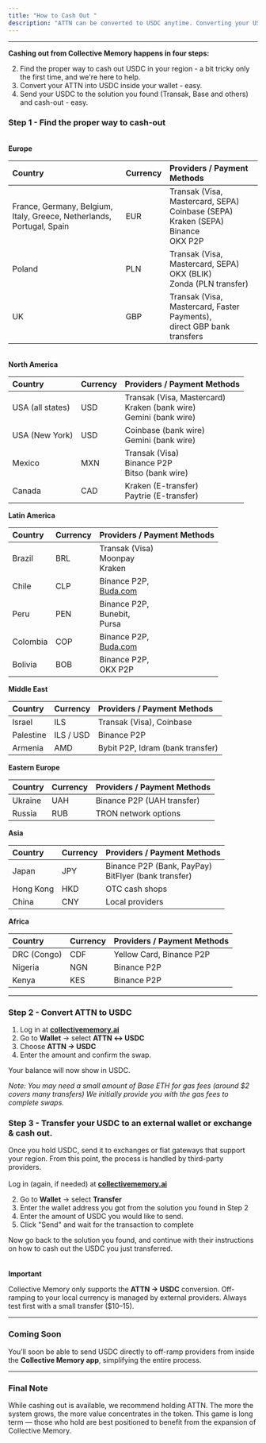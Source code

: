 ```yaml
---
title: "How to Cash Out "
description: "ATTN can be converted to USDC anytime. Converting your USDC to cash in your bank or credit/debit card involves 3rd party providers. In this article we’ll cover all you need to know about the whole process end to end.  Please note: if you have zero crypto experience (“normie”) this might seem complex, but once you’ll do it for the first time - it becomes quick and easy. The main challenge is to pick a solution that suits your region, but that’s a thing with any crypto."
---
```


---

**Cashing out from Collective Memory happens in four steps:**

2. Find the proper way to cash out USDC in your region - a bit tricky only the first time, and we're here to help.
1. Convert your ATTN into USDC inside your wallet - easy.
3. Send your USDC to the solution you found (Transak, Base and others) and cash-out - easy.

### Step 1 - Find the proper way to cash-out

\
**Europe**

| **Country**                                                           | **Currency** | **Providers / Payment Methods**                                                                 |
| :-------------------------------------------------------------------- | :----------- | :---------------------------------------------------------------------------------------------- |
| France, Germany, Belgium, Italy, Greece, Netherlands, Portugal, Spain | EUR          | Transak (Visa, Mastercard, SEPA) Coinbase (SEPA) <br />Kraken (SEPA) <br />Binance<br />OKX P2P |
| Poland                                                                | PLN          | Transak (Visa, Mastercard, SEPA) <br />OKX (BLIK) <br />Zonda (PLN transfer)                    |
| UK                                                                    | GBP          | Transak (Visa, Mastercard, Faster Payments), <br />direct GBP bank transfers                    |

\
**North America**

| **Country**      | **Currency** | **Providers / Payment Methods**                                              |
| :--------------- | :----------- | :--------------------------------------------------------------------------- |
| USA (all states) | USD          | Transak (Visa, Mastercard) <br />Kraken (bank wire) <br />Gemini (bank wire) |
| USA (New York)   | USD          | Coinbase (bank wire) <br />Gemini (bank wire)                                |
| Mexico           | MXN          | Transak (Visa) <br />Binance P2P <br />Bitso (bank wire)                     |
| Canada           | CAD          | Kraken (E-transfer) <br />Paytrie (E-transfer)                               |

**Latin America**

| **Country** | **Currency** | **Providers / Payment Methods**                |
| :---------- | :----------- | :--------------------------------------------- |
| Brazil      | BRL          | Transak (Visa) <br />Moonpay <br />Kraken      |
| Chile       | CLP          | Binance P2P, <br />[Buda.com](http://Buda.com) |
| Peru        | PEN          | Binance P2P, <br />Bunebit, <br />Pursa        |
| Colombia    | COP          | Binance P2P, <br />[Buda.com](http://Buda.com) |
| Bolivia     | BOB          | Binance P2P, <br />OKX P2P                     |

**Middle East**

| **Country** | **Currency** | **Providers / Payment Methods**  |
| :---------- | :----------- | :------------------------------- |
| Israel      | ILS          | Transak (Visa), Coinbase         |
| Palestine   | ILS / USD    | Binance P2P                      |
| Armenia     | AMD          | Bybit P2P, Idram (bank transfer) |

**Eastern Europe**

| **Country** | **Currency** | **Providers / Payment Methods** |
| :---------- | :----------- | :------------------------------ |
| Ukraine     | UAH          | Binance P2P (UAH transfer)      |
| Russia      | RUB          | TRON network options            |

**Asia**

| **Country** | **Currency** | **Providers / Payment Methods**                           |
| :---------- | :----------- | :-------------------------------------------------------- |
| Japan       | JPY          | Binance P2P (Bank, PayPay) <br />BitFlyer (bank transfer) |
| Hong Kong   | HKD          | OTC cash shops                                            |
| China       | CNY          | Local providers                                           |

**Africa**

| **Country** | **Currency** | **Providers / Payment Methods** |
| :---------- | :----------- | :------------------------------ |
| DRC (Congo) | CDF          | Yellow Card, Binance P2P        |
| Nigeria     | NGN          | Binance P2P                     |
| Kenya       | KES          | Binance P2P                     |

---

### Step 2 - Convert ATTN to USDC

1. Log in at [**collectivememory.ai**](http://collectivememory.ai)
2. Go to **Wallet** → select **ATTN ↔ USDC**
3. Choose **ATTN → USDC**
4. Enter the amount and confirm the swap.

Your balance will now show in USDC.

_Note: You may need a small amount of Base ETH for gas fees (around \$2 covers many transfers) We initially provide you with the gas fees to complete swaps._

### 

### Step 3 - Transfer your USDC to an external wallet or exchange & cash out.

Once you hold USDC, send it to exchanges or fiat gateways that support your region. From this point, the process is handled by third-party providers.\
\
Log in (again, if needed) at [**collectivememory.ai**](http://collectivememory.ai)

2. Go to **Wallet** → select **Transfer**
3. Enter the wallet address you got from the solution you found in Step 2
4. Enter the amount of USDC you would like to send.
5. Click "Send" and wait for the transaction to complete

Now go back to the solution you found, and continue with their instructions on how to cash out the USDC you just transferred. \
\
\
**Important**

Collective Memory only supports the **ATTN → USDC** conversion. Off-ramping to your local currency is managed by external providers. Always test first with a small transfer (\$10–15).

---

### **Coming Soon**

You’ll soon be able to send USDC directly to off-ramp providers from inside the **Collective Memory app**, simplifying the entire process.

---

### **Final Note**

While cashing out is available, we recommend holding ATTN. The more the system grows, the more value concentrates in the token. This game is long term — those who hold are best positioned to benefit from the expansion of Collective Memory.